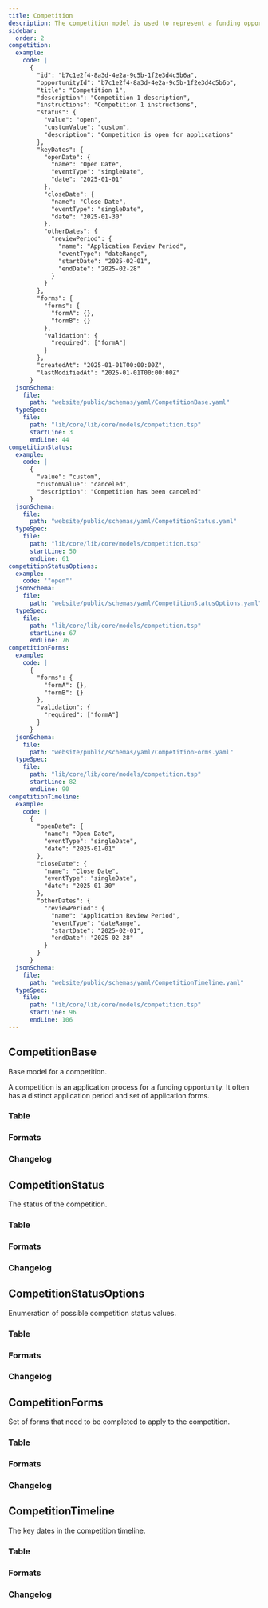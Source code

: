 ```yaml
---
title: Competition
description: The competition model is used to represent a funding opportunity.
sidebar:
  order: 2
competition:
  example:
    code: |
      {
        "id": "b7c1e2f4-8a3d-4e2a-9c5b-1f2e3d4c5b6a",
        "opportunityId": "b7c1e2f4-8a3d-4e2a-9c5b-1f2e3d4c5b6b",
        "title": "Competition 1",
        "description": "Competition 1 description",
        "instructions": "Competition 1 instructions",
        "status": {
          "value": "open",
          "customValue": "custom",
          "description": "Competition is open for applications"
        },
        "keyDates": {
          "openDate": {
            "name": "Open Date",
            "eventType": "singleDate",
            "date": "2025-01-01"
          },
          "closeDate": {
            "name": "Close Date",
            "eventType": "singleDate",
            "date": "2025-01-30"
          },
          "otherDates": {
            "reviewPeriod": {
              "name": "Application Review Period",
              "eventType": "dateRange",
              "startDate": "2025-02-01",
              "endDate": "2025-02-28"
            }
          }
        },
        "forms": {
          "forms": {
            "formA": {},
            "formB": {}
          },
          "validation": {
            "required": ["formA"]
          }
        },
        "createdAt": "2025-01-01T00:00:00Z",
        "lastModifiedAt": "2025-01-01T00:00:00Z"
      }
  jsonSchema:
    file:
      path: "website/public/schemas/yaml/CompetitionBase.yaml"
  typeSpec:
    file:
      path: "lib/core/lib/core/models/competition.tsp"
      startLine: 3
      endLine: 44
competitionStatus:
  example:
    code: |
      {
        "value": "custom",
        "customValue": "canceled",
        "description": "Competition has been canceled"
      }
  jsonSchema:
    file:
      path: "website/public/schemas/yaml/CompetitionStatus.yaml"
  typeSpec:
    file:
      path: "lib/core/lib/core/models/competition.tsp"
      startLine: 50
      endLine: 61
competitionStatusOptions:
  example:
    code: '"open"'
  jsonSchema:
    file:
      path: "website/public/schemas/yaml/CompetitionStatusOptions.yaml"
  typeSpec:
    file:
      path: "lib/core/lib/core/models/competition.tsp"
      startLine: 67
      endLine: 76
competitionForms:
  example:
    code: |
      {
        "forms": {
          "formA": {},
          "formB": {}
        },
        "validation": {
          "required": ["formA"]
        }
      }
  jsonSchema:
    file:
      path: "website/public/schemas/yaml/CompetitionForms.yaml"
  typeSpec:
    file:
      path: "lib/core/lib/core/models/competition.tsp"
      startLine: 82
      endLine: 90
competitionTimeline:
  example:
    code: |
      {
        "openDate": {
          "name": "Open Date",
          "eventType": "singleDate",
          "date": "2025-01-01"
        },
        "closeDate": {
          "name": "Close Date",
          "eventType": "singleDate",
          "date": "2025-01-30"
        },
        "otherDates": {
          "reviewPeriod": {
            "name": "Application Review Period",
            "eventType": "dateRange",
            "startDate": "2025-02-01",
            "endDate": "2025-02-28"
          }
        }
      }
  jsonSchema:
    file:
      path: "website/public/schemas/yaml/CompetitionTimeline.yaml"
  typeSpec:
    file:
      path: "lib/core/lib/core/models/competition.tsp"
      startLine: 96
      endLine: 106
---
```



## CompetitionBase

Base model for a competition.

A competition is an application process for a funding opportunity. It often has a distinct application period and set of application forms.

### Table

<SchemaTable filePath={frontmatter.competition.jsonSchema.file.path} />

### Formats

<SchemaFormatTabs
  example={frontmatter.competition.example}
  jsonSchema={frontmatter.competition.jsonSchema}
  typeSpec={frontmatter.competition.typeSpec}
/>

### Changelog

<SchemaChangelog schema="CompetitionBase" />

## CompetitionStatus

The status of the competition.

### Table

<SchemaTable filePath={frontmatter.competitionStatus.jsonSchema.file.path} />

### Formats

<SchemaFormatTabs
  example={frontmatter.competitionStatus.example}
  jsonSchema={frontmatter.competitionStatus.jsonSchema}
  typeSpec={frontmatter.competitionStatus.typeSpec}
/>

### Changelog

<SchemaChangelog schema="CompetitionStatus" />

## CompetitionStatusOptions

Enumeration of possible competition status values.

### Table

<SchemaTable
  filePath={frontmatter.competitionStatusOptions.jsonSchema.file.path}
/>

### Formats

<SchemaFormatTabs
  example={frontmatter.competitionStatusOptions.example}
  jsonSchema={frontmatter.competitionStatusOptions.jsonSchema}
  typeSpec={frontmatter.competitionStatusOptions.typeSpec}
/>

### Changelog

<SchemaChangelog schema="CompetitionStatusOptions" />

## CompetitionForms

Set of forms that need to be completed to apply to the competition.

### Table

<SchemaTable filePath={frontmatter.competitionForms.jsonSchema.file.path} />

### Formats

<SchemaFormatTabs
  example={frontmatter.competitionForms.example}
  jsonSchema={frontmatter.competitionForms.jsonSchema}
  typeSpec={frontmatter.competitionForms.typeSpec}
/>

### Changelog

<SchemaChangelog schema="CompetitionForms" />

## CompetitionTimeline

The key dates in the competition timeline.

### Table

<SchemaTable filePath={frontmatter.competitionTimeline.jsonSchema.file.path} />

### Formats

<SchemaFormatTabs
  example={frontmatter.competitionTimeline.example}
  jsonSchema={frontmatter.competitionTimeline.jsonSchema}
  typeSpec={frontmatter.competitionTimeline.typeSpec}
/>

### Changelog

<SchemaChangelog schema="CompetitionTimeline" />
